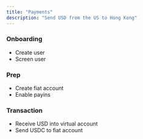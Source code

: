 ```yaml
---
title: "Payments"
description: "Send USD from the US to Hong Kong"
---
```


### Onboarding
- Create user
- Screen user

### Prep
- Create fiat account
- Enable payins

### Transaction
- Receive USD into virtual account
- Send USDC to fiat account